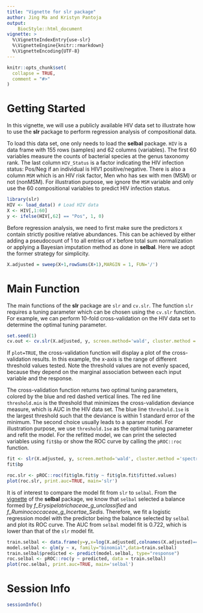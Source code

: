 ```yaml
---
title: "Vignette for slr package"
author: Jing Ma and Kristyn Pantoja
output:     
    BiocStyle::html_document
vignette: >
  %\VignetteIndexEntry{use-slr}
  %\VignetteEngine{knitr::rmarkdown}
  %\VignetteEncoding{UTF-8}
---
```


```r
knitr::opts_chunk$set(
  collapse = TRUE,
  comment = "#>"
)
```

# Getting Started

In this vignette, we will use a publicly available HIV data set to illustrate how to use the **slr** package to perform regression analysis of compositional data. 

To load this data set, one only needs to load the **selbal** package. `HIV` is a data frame with 155 rows (samples) and 62 columns (variables). The first 60 variables measure the counts of bacterial species at the genus taxonomy rank. The last column `HIV_Status` is a factor indicating the HIV infection status: Pos/Neg if an individual is HIV1 positive/negative. There is also a column `MSM` which is an HIV risk factor, Men who has sex with men (MSM) or not (nonMSM). For illustration purpose, we ignore the `MSM` variable and only use the 60 compositional variables to predict HIV infection status. 

```r
library(slr)
HIV <- load_data() # Load HIV data
X <- HIV[,1:60]
y <- ifelse(HIV[,62] == "Pos", 1, 0)
```

Before regression analysis, we need to first make sure the predictors `X` contain strictly positive relative abundances. This can be achieved by either adding a pseudocount of 1 to all entries of `X` before total sum normalization or applying a Bayesian imputation method as done in **selbal**. Here we adopt the former strategy for simplicity. 

```r
X.adjusted = sweep(X+1,rowSums(X+1),MARGIN = 1, FUN='/')
```

# Main Function

The main functions of the **slr** package are `slr` and `cv.slr`. The function `slr` requires a tuning parameter which can be chosen using the `cv.slr` function. For example, we can perform 10-fold cross-validation on the HIV data set to determine the optimal tuning parameter. 

```r
set.seed(1)
cv.out <- cv.slr(X.adjusted, y, screen.method='wald', cluster.method ='spectral', response.type = 'binary', threshold = NULL, type.measure = 'auc', trace.it = TRUE, plot = TRUE)
```

If `plot=TRUE`, the cross-validation function will display a plot of the cross-validation results. In this example, the x-axis is the range of different threshold values tested. Note the threshold values are not evenly spaced, because they depend on the marginal association between each input variable and the response. 

The cross-validation function returns two optimal tuning parameters, colored by the blue and red dashed vertical lines. The red line `threshold.min` is the threshold that minimizes the cross-validation deviance measure, which is AUC in the HIV data set. The blue line `threshold.1se` is the largest threshold such that the deviance is within 1 standard error of the minimum. The second choice usually leads to a sparser model. For illustration purpose, we use `threshold.1se` as the optimal tuning parameter and refit the model. For the refitted model, we can print the selected variables using `fit$bp` or show the ROC curve by calling the `pROC::roc` function. 

```r
fit <- slr(X.adjusted, y, screen.method='wald', cluster.method ='spectral', response.type = 'binary', threshold = cv.out$threshold.1se,positive.slope = TRUE)
fit$bp

roc.slr <- pROC::roc(fit$glm.fit$y ~ fit$glm.fit$fitted.values)
plot(roc.slr, print.auc=TRUE, main='slr')
```

It is of interest to compare the model fit from `slr` to `selbal`. From the [vignette](https://htmlpreview.github.io/?https://github.com/malucalle/selbal/blob/master/vignettes/vignette.html) of the **selbal** package, we know that `selbal` selected a balance formed by *f_Erysipelotrichaceae_g_unclassified* and *f_Ruminococcaceae_g_Incertae_Sedis*. Therefore, we fit a logistic regression model with the predictor being the balance selected by `selbal` and plot its ROC curve. The AUC from `selbal` model fit is 0.722, which is lower than that of the `slr` model fit.      

```r
train.selbal <- data.frame(y=y,x=log(X.adjusted[,colnames(X.adjusted)=="f_Erysipelotrichaceae_g_unclassified"]) - log(X.adjusted[,colnames(X.adjusted)=="f_Ruminococcaceae_g_Incertae_Sedis"]))
model.selbal <- glm(y ~ x, family="binomial",data=train.selbal)
train.selbal$predicted <- predict(model.selbal, type="response")
roc.selbal <- pROC::roc(y ~ predicted, data = train.selbal)
plot(roc.selbal, print.auc=TRUE, main='selbal')
```

# Session Info

```r
sessionInfo()
```


